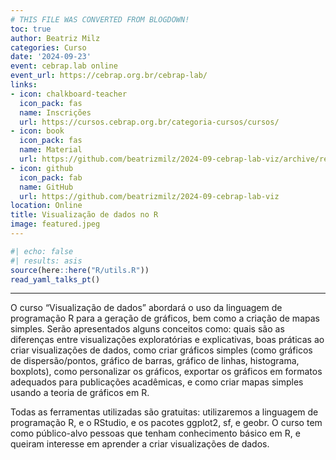 ```yaml
---
# THIS FILE WAS CONVERTED FROM BLOGDOWN!
toc: true
author: Beatriz Milz
categories: Curso
date: '2024-09-23'
event: cebrap.lab online
event_url: https://cebrap.org.br/cebrap-lab/
links:
- icon: chalkboard-teacher
  icon_pack: fas
  name: Inscrições
  url: https://cursos.cebrap.org.br/categoria-cursos/cursos/
- icon: book
  icon_pack: fas
  name: Material
  url: https://github.com/beatrizmilz/2024-09-cebrap-lab-viz/archive/refs/heads/main.zip
- icon: github
  icon_pack: fab
  name: GitHub
  url: https://github.com/beatrizmilz/2024-09-cebrap-lab-viz
location: Online
title: Visualização de dados no R
image: featured.jpeg
---
```


```r
#| echo: false
#| results: asis
source(here::here("R/utils.R"))
read_yaml_talks_pt()
```

------------------------------------------------------------------------

O curso “Visualização de dados” abordará o uso da linguagem de programação R para a geração de gráficos, bem como a criação de mapas simples. Serão apresentados alguns conceitos como: quais são as diferenças entre visualizações exploratórias e explicativas, boas práticas ao criar visualizações de dados, como criar gráficos simples (como gráficos de dispersão/pontos, gráfico de barras, gráfico de linhas, histograma, boxplots), como personalizar os gráficos, exportar os gráficos em formatos adequados para publicações acadêmicas, e como criar mapas simples usando a teoria de gráficos em R.

Todas as ferramentas utilizadas são gratuitas: utilizaremos a linguagem de programação R, e o RStudio, e os pacotes ggplot2, sf, e geobr. O curso tem como público-alvo pessoas que tenham conhecimento básico em R, e queiram interesse em aprender a criar visualizações de dados.
